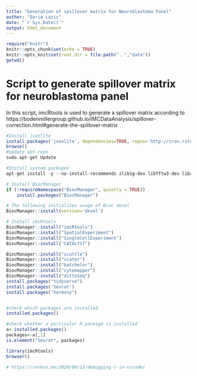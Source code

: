 ```yaml
---
title: "Generation of spillover matrix for Neuroblastoma Panel"
author: "Daria Lazic"
date: "`r Sys.Date()`"
output: html_document
---
```


```r
require("knitr")
knitr::opts_chunk$set(echo = TRUE)
knitr::opts_knit$set(root.dir = file.path("..","data"))
getwd()
```

# Script to generate spillover matrix for neuroblastoma panel

In this script, imcRtools is used to generate a spillover matrix according to https://bodenmillergroup.github.io/IMCDataAnalysis/spillover-correction.html#generate-the-spillover-matrix

```r

#Install jsonlite
install.packages('jsonlite', dependencies=TRUE, repos='http://cran.rstudio.com/')
browse()
#Update apt-repo
sudo apt-get Update

#Install system packages
apt-get install -y --no-install-recommends zlib1g-dev libfftw3-dev libxml2-dev libxt-dev curl libglpk-dev libcairo2-dev libmagick++-dev libcurl4-gnutls-dev libudunits2-dev libgdal-dev libproj-dev pandoc pandoc-citeproc libnode-dev tk libv8-dev

# Install BiocManager
if (!requireNamespace("BiocManager", quietly = TRUE))
    install.packages("BiocManager")

# The following initializes usage of Bioc devel
BiocManager::install(version='devel')

# Install imcRtools
BiocManager::install("imcRtools")
BiocManager::install("SpatialExperiment")
BiocManager::install("SingleCellExperiment")
BiocManager::install("CATALYST")

BiocManager::install("scuttle")
BiocManager::install("scater")
BiocManager::install("batchelor")
BiocManager::install("cytomapper")
BiocManager::install("dittoSeq")
install.packages("tidyverse")
install.packages('Seurat')
install.packages("harmony")


#check which packages are installed
installed.packages()

#check whether a particular R package is installed
a<-installed.packages()
packages<-a[,1] 
is.element("Seurat", packages)
```

```r
library(imcRtools)
browser()

# https://renkun.me/2020/09/13/debugging-r-in-vscode/
```